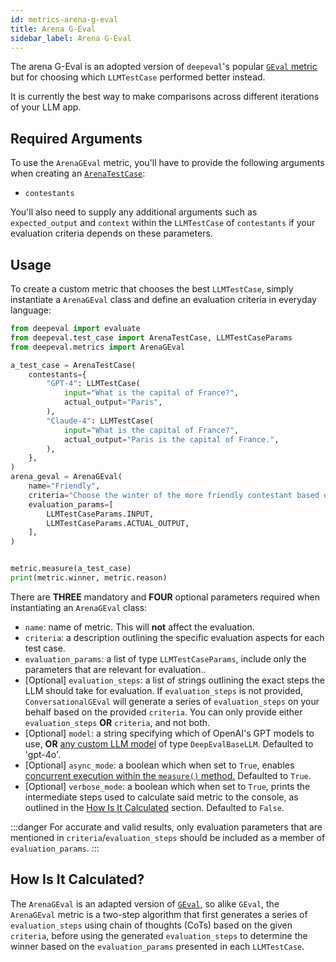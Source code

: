 ```yaml
---
id: metrics-arena-g-eval
title: Arena G-Eval
sidebar_label: Arena G-Eval
---
```


<MetricTagsDisplayer custom={true} chatbot={true} />

The arena G-Eval is an adopted version of `deepeval`'s popular [`GEval` metric](/docs/metrics-llm-evals) but for choosing which `LLMTestCase` performed better instead.

It is currently the best way to make comparisons across different iterations of your LLM app.

## Required Arguments

To use the `ArenaGEval` metric, you'll have to provide the following arguments when creating an [`ArenaTestCase`](/docs/evaluation-arena-test-cases):

- `contestants`

You'll also need to supply any additional arguments such as `expected_output` and `context` within the `LLMTestCase` of `contestants` if your evaluation criteria depends on these parameters.

## Usage

To create a custom metric that chooses the best `LLMTestCase`, simply instantiate a `ArenaGEval` class and define an evaluation criteria in everyday language:

```python
from deepeval import evaluate
from deepeval.test_case import ArenaTestCase, LLMTestCaseParams
from deepeval.metrics import ArenaGEval

a_test_case = ArenaTestCase(
    contestants={
        "GPT-4": LLMTestCase(
            input="What is the capital of France?",
            actual_output="Paris",
        ),
        "Claude-4": LLMTestCase(
            input="What is the capital of France?",
            actual_output="Paris is the capital of France.",
        ),
    },
)
arena_geval = ArenaGEval(
    name="Friendly",
    criteria="Choose the winter of the more friendly contestant based on the input and actual output",
    evaluation_params=[
        LLMTestCaseParams.INPUT,
        LLMTestCaseParams.ACTUAL_OUTPUT,
    ],
)


metric.measure(a_test_case)
print(metric.winner, metric.reason)
```

There are **THREE** mandatory and **FOUR** optional parameters required when instantiating an `ArenaGEval` class:

- `name`: name of metric. This will **not** affect the evaluation.
- `criteria`: a description outlining the specific evaluation aspects for each test case.
- `evaluation_params`: a list of type `LLMTestCaseParams`, include only the parameters that are relevant for evaluation..
- [Optional] `evaluation_steps`: a list of strings outlining the exact steps the LLM should take for evaluation. If `evaluation_steps` is not provided, `ConversationalGEval` will generate a series of `evaluation_steps` on your behalf based on the provided `criteria`. You can only provide either `evaluation_steps` **OR** `criteria`, and not both.
- [Optional] `model`: a string specifying which of OpenAI's GPT models to use, **OR** [any custom LLM model](/docs/metrics-introduction#using-a-custom-llm) of type `DeepEvalBaseLLM`. Defaulted to 'gpt-4o'.
- [Optional] `async_mode`: a boolean which when set to `True`, enables [concurrent execution within the `measure()` method.](/docs/metrics-introduction#measuring-metrics-in-async) Defaulted to `True`.
- [Optional] `verbose_mode`: a boolean which when set to `True`, prints the intermediate steps used to calculate said metric to the console, as outlined in the [How Is It Calculated](#how-is-it-calculated) section. Defaulted to `False`.

:::danger
For accurate and valid results, only evaluation parameters that are mentioned in `criteria`/`evaluation_steps` should be included as a member of `evaluation_params`.
:::

## How Is It Calculated?

The `ArenaGEval` is an adapted version of [`GEval`](/docs/metrics-llm-evals), so alike `GEval`, the `ArenaGEval` metric is a two-step algorithm that first generates a series of `evaluation_steps` using chain of thoughts (CoTs) based on the given `criteria`, before using the generated `evaluation_steps` to determine the winner based on the `evaluation_params` presented in each `LLMTestCase`.
